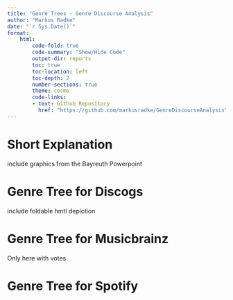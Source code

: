 ```yaml
---
title: "Genre Trees - Genre Discourse Analysis"
author: "Markus Radke"
date: "`r Sys.Date()`"
format: 
    html: 
        code-fold: true
        code-summary: "Show/Hide Code"
        output-dir: reports
        toc: true
        toc-location: left
        toc-depth: 2
        number-sections: true
        theme: cosmo
        code-links:
        - text: Github Repository
          href: "https://github.com/markusradke/GenreDiscourseAnalysis"
---
```

# Short Explanation
include graphics from the Bayreuth Powerpoint

# Genre Tree for Discogs
include foldable hmtl depiction

# Genre Tree for Musicbrainz
Only here with votes

# Genre Tree for Spotify